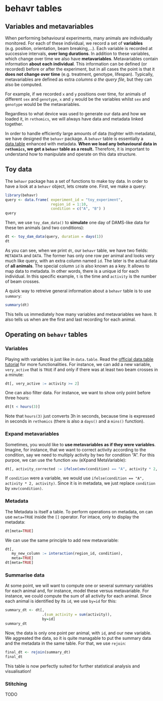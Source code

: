 # behavr tables{#behavr -}

## Variables and metavariables{-}

When performing behavioural experiments, many animals are individually monitored.
For each of these individual, we record a set of **variables** (e.g. position, orientation, beam breaking,...).
Each variable is recorded at successive intervals, **over long durations**.
In addition to these variables, which change over time we also have **metavariables**.
Metavariables contain information **about each individual**.
This information can be defined (or recorded) before or after the experiment, but in all cases the point is that it **does not change over time** (e.g. treatment, genotype, lifespan).
Typically, metavariables are defined as extra *columns a the query file*, but they can also be computed.

For example, if we recorded `x` and `y` positions over time, for animals of different `sex` and `genotype`,
`x` and `y` would be the variables whilst `sex` and `genotype` would be the metavariables.


Regardless to what device was used to generate our data and how we loaded it, in `rethomics`, we will always have data and metadata linked together.


In order to handle efficiently large amounts of data (toghter with metadata), we have designed the `behavr` package.
A `behavr` table is essentially a [data.table](https://cran.r-project.org/web/packages/data.table/vignettes/datatable-intro.html) enhanced with metadata.
**When we load any behavioural data in `rethomics`, we get a `behavr` table as a result.**
  Therefore, it is important to understand how to manipulate and operate on this data structure.

## Toy data{-}

The `behavr` package has a set of functions to make toy data.
In order to have a look at a `behavr` object, lets create one.
First, we make a query:

```r
library(behavr)
query <- data.frame( experiment_id = "toy_experiment",
                     region_id = 1:10,
                     condition = c("A", "B") )
query
```

Then, we use `toy_dam_data()` to **simulate** one day of DAMS-like data for these ten animals (and two conditions):

```r
dt <- toy_dam_data(query, duration = days(1))
dt
```
As you can see, when we print `dt`, our `behavr` table, we have two fields: `METADATA` and `DATA`.
The former has only one row per animal and looks very much like query, with an extra column named `id`.
The later is the actual data of **all animals**. The special column `id` is also known as a key. It allows to map data to metadata.
In other words, there is a unique id for each individual.
In this specific example, `t` is the time and  `activity` is the number of beam crosses.

A quick way to retreive general information about a `behavr` table is to use `summary`:

```r
summary(dt)
```

This tells us immediately how many variables and metavariables we have.
It also tells us when are the first and last recording for each animal.


## Operating on `behavr` tables{-}

###  Variables{-}
Playing with variables is just like in `data.table`.
Read the [official data.table tutorial](https://cran.r-project.org/web/packages/data.table/vignettes/datatable-intro.html) for more functionalities.
For instance, we can add a new variable, `very_active` that is `TRUE` if and only if
there was at least two beam crosses in a minute:

```r
dt[, very_active := activity >= 2]
```
One can also filter data. For instance, we want to show only point before three hours:
```r
dt[t < hours(3)]
```

Note that `hours(3)` just converts 3h in seconds, because time is expressed in seconds in `rethomics` (there is also a `days()` and a `mins()` function).



###  Expand metavariables{-}

Sometimes, you would like to **use metavariables as if they were variables**.
Imagine, for instance, that we want to correct activity according to the condition, say we need to multiply activity by two for condition "A".
For this purpoe, we can use the function `xmv` (eXpand MetaVariable):


```r
dt[, activity_corrected := ifelse(xmv(condition) == "A", activity * 2, activity)]
```

If `condition` were a variable, we would use ` ifelse(condition == "A", activity * 2, activity)`.
Since it is in metadata, we just replace `condition` by `xmv(condition)`.


###  Metadata{-}

The Metadata is itself a table.
To perform operations on metadata, on can use `meta=TRUE` inside the `[]` operator.
For intace, only to display the metadata:

```r
dt[meta=TRUE]
```


We can use the same principle to add new metavariable:


```r
dt[,
   my_new_column := interaction(region_id, condition),
   meta=TRUE]
dt[meta=TRUE]
```

### Summarise data{-}

At some point, we will want to compute one or several summary variables for each animal and, for instance,
model these versus metavariable. For instance, we could compute the sum of all activity for each animal.
Since each animal is identified by its `id`, we use `by=id` for this:

```r
summary_dt <- dt[,
                 .(sum_activity = sum(activity)),
                 by=id]
summary_dt
```
Now, the data is only one point per animal, with `id`, and our new variable.
We aggreated the data, so it is quite managable to put the summary data and the metadata in the same table.
For that, we use `rejoin`:

  ```r
final_dt <- rejoin(summary_dt)
final_dt
```

This table is now perfectly suited for further statistical analysis and visualisation!


### Stitching{-}

TODO


